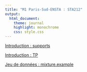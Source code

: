 ```yaml
---
title: "M1 Paris-Sud-ENSTA : STA212"
output:
  html_document:
    theme: journal
    highlight: monochrome
    css: style.css
---
```


[Introduction : supports](http://masedki.github.io/enseignements/sta212/intro_slides.pdf)

[Introduction : TP](http://masedki.github.io/enseignements/sta212/tp_intro.pdf)

[Jeu de données : mixture.example](http://masedki.github.io/enseignements/datasets/mixture_example.rda)
